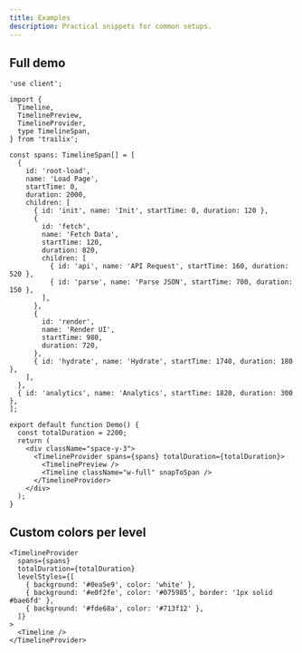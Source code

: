 ```yaml
---
title: Examples
description: Practical snippets for common setups.
---
```


## Full demo

```tsx
'use client';

import {
  Timeline,
  TimelinePreview,
  TimelineProvider,
  type TimelineSpan,
} from 'trailix';

const spans: TimelineSpan[] = [
  {
    id: 'root-load',
    name: 'Load Page',
    startTime: 0,
    duration: 2000,
    children: [
      { id: 'init', name: 'Init', startTime: 0, duration: 120 },
      {
        id: 'fetch',
        name: 'Fetch Data',
        startTime: 120,
        duration: 820,
        children: [
          { id: 'api', name: 'API Request', startTime: 160, duration: 520 },
          { id: 'parse', name: 'Parse JSON', startTime: 700, duration: 150 },
        ],
      },
      {
        id: 'render',
        name: 'Render UI',
        startTime: 980,
        duration: 720,
      },
      { id: 'hydrate', name: 'Hydrate', startTime: 1740, duration: 180 },
    ],
  },
  { id: 'analytics', name: 'Analytics', startTime: 1820, duration: 300 },
];

export default function Demo() {
  const totalDuration = 2200;
  return (
    <div className="space-y-3">
      <TimelineProvider spans={spans} totalDuration={totalDuration}>
        <TimelinePreview />
        <Timeline className="w-full" snapToSpan />
      </TimelineProvider>
    </div>
  );
}
```

## Custom colors per level

```tsx
<TimelineProvider
  spans={spans}
  totalDuration={totalDuration}
  levelStyles={[
    { background: '#0ea5e9', color: 'white' },
    { background: '#e0f2fe', color: '#075985', border: '1px solid #bae6fd' },
    { background: '#fde68a', color: '#713f12' },
  ]}
>
  <Timeline />
</TimelineProvider>
```
